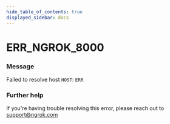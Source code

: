 ```yaml
---
hide_table_of_contents: true
displayed_sidebar: docs
---
```



# ERR_NGROK_8000

### Message

Failed to resolve host `HOST`: `ERR`

<ErrorDetails error="err_ngrok_8000" />

### Further help

If you're having trouble resolving this error, please reach out to [support@ngrok.com](mailto:support@ngrok.com?subject=Help%20with%20ERR_NGROK_8000)

